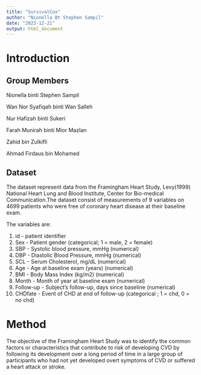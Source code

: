 ```yaml
---
title: "SurvivalCox"
author: "Nionella Bt Stephen Sampil"
date: "2023-12-21"
output: html_document
---
```


# Introduction

## Group Members

Nionella binti Stephen Sampil

Wan Nor Syafiqah binti Wan Salleh

Nur Hafizah binti Sukeri

Farah Munirah binti Mior Mazlan

Zahid bin Zulkifli

Ahmad Firdaus bin Mohamed

## Dataset

The dataset represent data from the Framingham Heart Study, Levy(1999) National Heart Lung and Blood Institute, Center for Bio-medical Communication.The dataset consist of measurements of 9 variables on 4699 patients who were free of coronary heart disease at their baseline exam. 

The variables are:

1. id - patient identifier 
2. Sex - Patient gender (categorical; 1 = male, 2 = female)
3. SBP - Systolic blood pressure, mmHg (numerical)
4. DBP - Diastolic Blood Pressure, mmHg (numerical)
5. SCL - Serum Cholesterol, mg/dL (numerical)
6. Age - Age at baseline exam (years) (numerical)
7. BMI - Body Mass Index (kg/m2) (numerical)
8. Month - Month of year at baseline exam (numerical)
9. Follow-up - Subject's follow-up, days since baseline (numerical)
10. CHDfate - Event of CHD at end of follow-up (categorical ; 1 = chd, 0 = no chd)

# Method

The objective of the Framingham Heart Study was to identify the common factors or characteristics that contribute to risk of developing CVD by following its development over a long period of time in a large group of participants who had not yet developed overt symptoms of CVD or suffered a heart attack or stroke.

